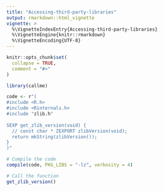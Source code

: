 ```yaml
---
title: "Accessing-third-party-libraries"
output: rmarkdown::html_vignette
vignette: >
  %\VignetteIndexEntry{Accessing-third-party-libraries}
  %\VignetteEngine{knitr::rmarkdown}
  %\VignetteEncoding{UTF-8}
---
```


```r
knitr::opts_chunk$set(
  collapse = TRUE,
  comment = "#>"
)
```

```r
library(callme)
```


```r
code <- r"(
#include <R.h>
#include <Rinternals.h>
#include "zlib.h"
  
SEXP get_zlib_version(void) {
  // const char * ZEXPORT zlibVersion(void);
  return mkString(zlibVersion());
}
)"

# Compile the code 
compile(code, PKG_LIBS = "-lz", verbosity = 4)

# Call the function
get_zlib_version()
```

